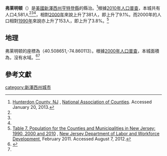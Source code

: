 {{Infobox settlement
|name                     = 弗莱明顿<br>Flemington
|settlement_type          = 自治市鎮
|nickname                 =
|motto                    =

<!-- Images -->
|image_skyline            = Flemington, NJ, skyline.jpg
|imagesize                = 300px
|image_caption            = 弗萊明頓
|image_flag               =
|image_seal               =

<!-- Maps -->
|image_map                = Hunterdon_County_New_Jersey_Incorporated_and_Unincorporated_areas_Flemington_Highlighted.svg
|mapsize                  = 250x200px
|map_caption              = 弗莱明顿在新澤西州中的位置
|image_map1               =Census_Bureau_map_of_Flemington,_New_Jersey.png
|mapsize1                 = 250x200px
|map_caption1             = 人口普查局的弗莱明顿地圖

<!-- Location -->
|subdivision_type         = 國家
|subdivision_name         = [[美國|美國]]
|subdivision_type1        = [[美國州份|州]]
|subdivision_name1        = [[新澤西州|新澤西州]]
|subdivision_type2        = [[縣_(美國)|縣]]
|subdivision_name2        = [[亨特登縣|亨特登縣]]
|government_type          = 自治市鎮
|government_footnotes     = <ref name=DataBook>''2005 New Jersey Legislative District Data Book'', [[Rutgers_University|Rutgers University]] Edward J. Bloustein School of Planning and Public Policy, April 2005, p. 103.</ref>
|leader_title             = [[市長|市長]]
|leader_name              = Phil Greiner（任期於2018年12月31日結束）<ref>[http://www.state.nj.us/dca/home/20151020mayors.pdf 2015 New Jersey Mayors Directory] {{Wayback|url=http://www.state.nj.us/dca/home/20151020mayors.pdf |date=20160304214458 }}, New Jersey Department of Community Affairs, as of October 20, 2015. Accessed November 10, 2015.</ref>
|leader_title2            = 書記
|leader_name2             = 麗貝卡·紐曼<ref>[http://borough-of-flemington-municipal-government.eggzack.com/departments Departments] {{webarchive|url=https://web.archive.org/web/20140712183911/http://borough-of-flemington-municipal-government.eggzack.com/departments |date=2014-07-12 }}, Borough of Flemington. Accessed August 7, 2012.</ref>
|established_title        = 成立市政機關
|established_date         = 1910年4月26日

<!-- Area -->
|unit_pref                = Imperial
|area_footnotes           = <ref name=CensusArea>[http://www.census.gov/geo/maps-data/data/docs/gazetteer/county_sub_list_34.txt Gazetteer of New Jersey Places] {{Wayback|url=http://www.census.gov/geo/maps-data/data/docs/gazetteer/county_sub_list_34.txt |date=20130831122857 }}, [[United_States_Census_Bureau|United States Census Bureau]]. Accessed June 14, 2013.</ref>
|area_magnitude           =
|area_total_km2           = 2.790
|area_land_km2            = 2.790
|area_water_km2           = 0.000
|area_total_sq_mi         = 1.077
|area_land_sq_mi          = 1.077
|area_water_sq_mi         = 0.000
|area_water_percent       = 0.00
|area_rank                = 州中566個城鎮中排行第493位<br>縣內26個城鎮中排行第22位<ref name=CensusArea/>

<!-- Population -->
|population_as_of         = [[2010年美國人口普查|2010年]]
|population_footnotes     = <ref name=Census2010>[http://factfinder2.census.gov/bkmk/table/1.0/en/DEC/10_DP/DPDP1/0600000US3401923700 DP-1 - Profile of General Population and Housing Characteristics: 2010 for Flemington borough, Hunterdon County, New Jersey], United States Census Bureau. Accessed August 7, 2012.</ref><ref name=Districts2011>[http://www.njelections.org/2011-legislative-districts/towns-district.pdf#page=2 Municipalities Grouped by 2011-2020 Legislative Districts] {{Wayback|url=http://www.njelections.org/2011-legislative-districts/towns-district.pdf#page=2 |date=20190604184412 }}, [[New_Jersey_Department_of_State|New Jersey Department of State]], p. 2. Accessed January 6, 2013.</ref><ref name=LWD2010>[http://lwd.dol.state.nj.us/labor/lpa/census/2010/dp/dp1_hun/flemington1.pdf Profile of General Demographic Characteristics: 2010 for Flemington borough] {{Wayback|url=http://lwd.dol.state.nj.us/labor/lpa/census/2010/dp/dp1_hun/flemington1.pdf |date=20140723180458 }}, New Jersey Department of Labor and Workforce Development. Accessed August 7, 2012.</ref>
|population_total         = 4581 
|population_rank          = 州中566個城鎮中排行第392位<br>縣內26個城鎮中排行第9位<ref name=GCTPH1NJ2010>[http://factfinder2.census.gov/bkmk/table/1.0/en/DEC/10_SF1/GCTPH1.ST16/0400000US34 GCT-PH1 Population, Housing Units, Area, and Density: 2010 - State -- County Subdivision from the 2010 Census Summary File 1 for New Jersey], [[United_States_Census_Bureau|United States Census Bureau]]. Accessed November 14, 2012.</ref> 
|population_density_km2   = auto 
|population_density_sq_mi = 4252.2
|population_density_rank  = 州中566個城鎮中排行第141位<br>縣內26個城鎮中排行第1位<ref name=GCTPH1NJ2010/>
|population_est           = 532
|pop_est_as_of            = 2012年<ref name=PopEst>[http://factfinder2.census.gov/bkmk/table/1.0/en/PEP/2012/PEPANNRES/0400000US34.06100 PEPANNRES - Annual Estimates of the Resident Population: April 1, 2010 to July 1, 2012 - 2012 Population Estimates for New Jersey municipalities], [[United_States_Census_Bureau|United States Census Bureau]]. Accessed July 7, 2013.</ref>

<!-- General information -->
|timezone                 = [[北美東部時區|北美東部時區]]
|utc_offset               = -5
|timezone_DST             = 北美東部時區
|utc_offset_DST           = -4
|elevation_footnotes      = <ref>{{Gnis|885220|Borough of Flemington}}, Geographic Names Information System. Accessed March 5, 2013.</ref>
|elevation_m              = 
|elevation_ft             = 180
|coordinates_type         = region:US_type:city
|coordinates_region       = US-NJ
|coordinates_display      = inline,title
|coordinates_footnotes    = {{GR|1}}<ref name=CensusArea/>
|latd                     = 40.508651
|longd                    = -74.860113

<!-- General information -->
|postal_code_type         = [[美國郵政編碼|ZIP代碼]]
|postal_code              = 08822<ref>[http://tools.usps.com/go/ZipLookupResultsAction!input.action?resultMode=0&city=flemington&state=NJ Look Up a ZIP Code for Flemington, NJ] {{Wayback|url=http://tools.usps.com/go/ZipLookupResultsAction!input.action?resultMode=0&city=flemington&state=NJ |date=20140424061606 }}, [[United_States_Postal_Service|United States Postal Service]]. Accessed August 7, 2012.</ref>
|area_code                = 908
|blank_name               = [[聯邦信息處理標準|FIPS代碼]]
|blank_info               = 3401923700{{GR|2}}<ref name=CensusArea/><ref>[http://mcdc2.missouri.edu/webrepts/commoncodes/ccc_nj.html A Cure for the Common Codes: New Jersey] {{Webarchive|url=https://archive.today/20120527054825/http://mcdc2.missouri.edu/webrepts/commoncodes/ccc_nj.html |date=2012-05-27 }}, Missouri Census Data Center. Accessed August 7, 2012.</ref>
|blank1_name              = [[地名信息系統|GNIS代碼]]
|blank1_info              = 885220{{GR|3}}<ref name=CensusArea/>
|website                  = http://www.historicflemington.com
|footnotes                =
}}
'''弗莱明顿'''（{{lang en|'''Flemington'''}}）是[[美國|美國]][[新澤西州|新澤西州]][[亨特登縣|亨特登縣]]的縣治。{{GR|6}}<ref name=NACo>[http://www.uscounties.org/cffiles_web/counties/county.cfm?id=34019 Hunterdon County, NJ] {{Wayback|url=http://www.uscounties.org/cffiles_web/counties/county.cfm?id=34019 |date=20120401210510 }}, [[National_Association_of_Counties|National Association of Counties]]. Accessed January 20, 2013.</ref>根據[[美國2010年人口普查|2010年人口普查]]，本城共有人口4,581人<ref name=Census2010/><ref name=Districts2011/><ref name=LWD2010/>，相對[[美國2000年人口普查|2000年]]來說上升了381人，即上升了9.1%。而2000年的人口相對[[美國1990年人口普查|1990年]]來說亦上升了153人，即上升了3.8%。<ref>[http://lwd.dol.state.nj.us/labor/lpa/census/2010/2010data/table7cm.xls Table 7. Population for the Counties and Municipalities in New Jersey: 1990, 2000 and 2010] {{webarchive|url=https://web.archive.org/web/20130520191436/http://lwd.dol.state.nj.us/labor/lpa/census/2010/2010data/table7cm.xls |date=2013-05-20 }}, [[New_Jersey_Department_of_Labor_and_Workforce_Development|New Jersey Department of Labor and Workforce Development]], February 2011. Accessed August 7, 2012.</ref>

==地理==
弗莱明顿的座標為{{coord|40.508651|-74.860113|type:city_region:US-NJ|format=dms|display=inline}}（40.508651,-74.860113）。{{GR|1}}根據[[美國2000年人口普查|2000年人口普查]]，本城面積為{{convert|1.077 |sqmi|sqkm|2}}，沒有水域。<ref name ="Gazetteer files">{{cite web|title=US Gazetteer files 2010|url=http://www.census.gov/geo/www/gazetteer/files/Gaz_places_national.txt|publisher=[[United_States_Census_Bureau|United States Census Bureau]]|accessdate=2013-01-25|archive-url=https://www.webcitation.org/699nOulzi?url=http://www.census.gov/geo/www/gazetteer/files/Gaz_places_national.txt|archive-date=2012-07-14|dead-url=yes}}</ref><ref name=CensusArea/>

==參考文獻==
{{reflist|2}}

[[category:新澤西州城市|category:新澤西州城市]]